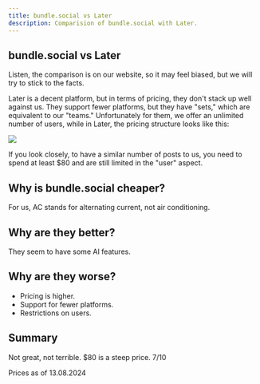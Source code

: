```yaml
---
title: bundle.social vs Later
description: Comparision of bundle.social with Later.
---
```


## bundle.social vs Later

<Warning>
  Listen, the comparison is on our website, so it may feel biased, but we will
  try to stick to the facts.
</Warning>

Later is a decent platform, but in terms of pricing, they don't stack up well against us. They support fewer platforms, but they have "sets," which are equivalent to our "teams." Unfortunately for them, we offer an unlimited number of users, while in Later, the pricing structure looks like this:

<Frame type='glass'>
  <img src='/images/comparison/001_later.png' />
</Frame>

If you look closely, to have a similar number of posts to us, you need to spend at least $80 and are still limited in the "user" aspect.

## Why is bundle.social cheaper?

For us, AC stands for alternating current, not air conditioning.

## Why are they better?

They seem to have some AI features.

## Why are they worse?

- Pricing is higher.
- Support for fewer platforms.
- Restrictions on users.

## Summary

Not great, not terrible. $80 is a steep price. 7/10

<Info>Prices as of 13.08.2024</Info>

